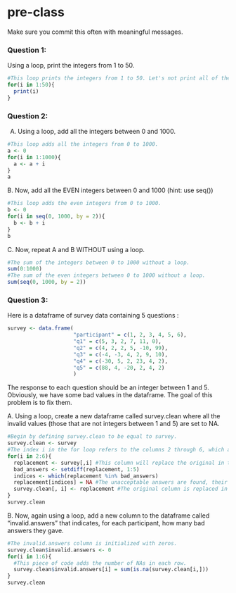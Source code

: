# pre-class


Make sure you commit this often with meaningful messages. 




### Question 1:

Using a loop, print the integers from 1 to 50.
```r
#This loop prints the integers from 1 to 50. Let's not print all of them though,
for(i in 1:50){
  print(i)
}
```

### Question 2:

A.  Using a loop, add all the integers between 0 and 1000.
```r
#This loop adds all the integers from 0 to 1000.
a <- 0
for(i in 1:1000){
  a <- a + i
}
a
```

B. Now, add all the EVEN integers between 0 and 1000 (hint: use seq())
```r
#This loop adds the even integers from 0 to 1000.
b <- 0
for(i in seq(0, 1000, by = 2)){
  b <- b + i
}
b
```

C. Now, repeat A and B WITHOUT using a loop.
```r
#The sum of the integers between 0 to 1000 without a loop.
sum(0:1000)
#The sum of the even integers between 0 to 1000 without a loop.
sum(seq(0, 1000, by = 2))
```

### Question 3:

Here is a dataframe of survey data containing 5 questions :

```r
survey <- data.frame(
                     "participant" = c(1, 2, 3, 4, 5, 6),
                     "q1" = c(5, 3, 2, 7, 11, 0),
                     "q2" = c(4, 2, 2, 5, -10, 99),
                     "q3" = c(-4, -3, 4, 2, 9, 10),
                     "q4" = c(-30, 5, 2, 23, 4, 2),
                     "q5" = c(88, 4, -20, 2, 4, 2)
                     )
```
The response to each question should be an integer between 1 and 5. Obviously, we have some bad values in the dataframe. The goal of this problem is to fix them.

A. Using a loop, create a new dataframe called survey.clean where all the invalid values (those that are not integers between 1 and 5) are set to NA.
```r
#Begin by defining survey.clean to be equal to survey.
survey.clean <- survey
#The index i in the for loop refers to the columns 2 through 6, which are the answers by the 5 students.
for(i in 2:6){
  replacement <- survey[,i] #This column will replace the original in the dataframe.
  bad_answers <- setdiff(replacement, 1:5)
  indices <- which(replacement %in% bad_answers)
  replacement[indices] = NA #The unacceptable answers are found, their indices are determined and the replacement column puts NAs in place of the unaacceptable answers.
  survey.clean[, i] <- replacement #The original column is replaced in the cleaned dataframe.
}
survey.clean
```

B. Now, again using a loop, add a new column to the dataframe called “invalid.answers” that indicates, for each participant, how many bad answers they gave.
```r
#The invalid.answers column is initialized with zeros.
survey.clean$invalid.answers <- 0
for(i in 1:6){
  #This piece of code adds the number of NAs in each row.
  survey.clean$invalid.answers[i] = sum(is.na(survey.clean[i,]))
}
survey.clean
```